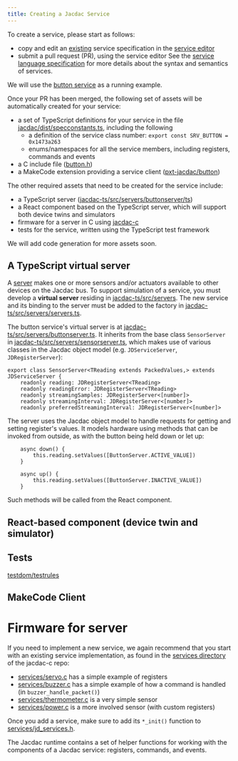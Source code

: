 ```yaml
---
title: Creating a Jacdac Service
---
```


To create a service, please start as follows: 
- copy and edit an [existing](https://github.com/jacdac/jacdac/tree/main/services)
  service specification in the [service editor](/tools/service-editor/)
- submit a pull request (PR), using the service editor
See the [service language specification](/reference/service-specification/) 
for more details about the syntax and semantics of services. 

We will use the [button service](https://github.com/jacdac/jacdac/tree/main/services/button.md)
as a running example.

Once your PR has been merged, the following set of assets will be automatically created
for your service:
- a set of TypeScript definitions for your service in the file [jacdac/dist/specconstants.ts](https://github.com/jacdac/jacdac/blob/main/dist/specconstants.ts), including the following
  - a definition of the service class number: `export const SRV_BUTTON = 0x1473a263`
  - enums/namespaces for all the service members, including registers, commands and events  
- a C include file ([button.h](https://github.com/jacdac/jacdac/blob/main/dist/c/button.h))
- a MakeCode extension providing a service client ([pxt-jacdac/button](https://github.com/jacdac/pxt-jacdac/tree/master/button))

The other required assets that need to be created for the service include:
- a TypeScript server ([jacdac-ts/src/servers/buttonserver/ts](https://github.com/jacdac/jacdac-ts/blob/main/src/servers/buttonserver.ts))
- a React component based on the TypeScript server, which will support both device twins and simulators
- firmware for a server in C using [jacdac-c](https://github.com/jacdac/jacdac-c)
- tests for the service, written using the TypeScript test framework

We will add code generation for more assets soon.

## A TypeScript virtual server

A [server](/reference/clientserver/)
makes one or more sensors and/or actuators available to other devices on the Jacdac bus. To support simulation of a service, you must develop a **virtual server** residing in [jacdac-ts/src/servers](https://github.com/jacdac/jacdac-ts/blob/main/src/servers). The new service and its binding to the server must be added to the factory in [jacdac-ts/src/servers/servers.ts](https://github.com/jacdac/jacdac-ts/blob/main/src/servers/servers.ts).

The button service's virtual server is at [jacdac-ts/src/servers/buttonserver.ts](https://github.com/jacdac/jacdac-ts/blob/main/src/servers/buttonserver.ts).
It inherits from the base class `SensorServer` in
[jacdac-ts/src/servers/sensorserver.ts](https://github.com/jacdac/jacdac-ts/blob/main/src/servers/sensorserver.ts),
which makes use of various classes in the Jacdac object model (e.g. `JDServiceServer`, `JDRegisterServer`):

```
export class SensorServer<TReading extends PackedValues,> extends JDServiceServer {
    readonly reading: JDRegisterServer<TReading>
    readonly readingError: JDRegisterServer<TReading>
    readonly streamingSamples: JDRegisterServer<[number]>
    readonly streamingInterval: JDRegisterServer<[number]>
    readonly preferredStreamingInterval: JDRegisterServer<[number]>

```

The server uses the Jacdac object model to handle requests
for getting and setting register's values. It models hardware
using methods that can be invoked from outside, as with the button being held down or let up:

```
    async down() {
        this.reading.setValues([ButtonServer.ACTIVE_VALUE])
    }

    async up() {
        this.reading.setValues([ButtonServer.INACTIVE_VALUE])
    }
```

Such methods will be called from the React component.


## React-based component (device twin and simulator)

## Tests

[testdom/testrules](https://github.com/jacdac/jacdac-ts/blob/main/src/testdom/testrules.ts)

## MakeCode Client

# Firmware for server

If you need to implement a new service, we again recommend that you start with an existing service
implementation, as found in the [services directory](https://github.com/jacdac/jacdac-c/tree/main/services)
of the jacdac-c repo:
* [services/servo.c](https://github.com/jacdac/jacdac-c/tree/main/services/servo.c) has a simple example of registers
* [services/buzzer.c](https://github.com/jacdac/jacdac-c/tree/main/services/buzzer.c) has a simple example of how a command is handled (in `buzzer_handle_packet()`)
* [services/thermometer.c](https://github.com/jacdac/jacdac-c/tree/main/services/thermometer.c) is a very simple sensor
* [services/power.c](https://github.com/jacdac/jacdac-c/tree/main/services/power.c) is a more involved sensor (with custom registers)

Once you add a service, make sure to add its `*_init()` function to 
[services/jd_services.h](https://github.com/jacdac/jacdac-c/tree/main/services/jd_services.h).

The Jacdac runtime contains a set of helper functions for working with the
components of a Jacdac service: registers, commands, and events.
